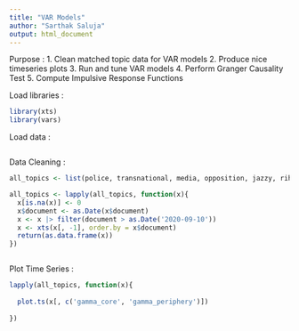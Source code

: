 ---
title: "VAR Models"
author: "Sarthak Saluja"
output: html_document
---

Purpose : 
1. Clean matched topic data for VAR models 
2. Produce nice timeseries plots 
3. Run and tune VAR models 
4. Perform Granger Causality Test 
5. Compute Impulsive Response Functions 

Load libraries : 

```{r}
library(xts)
library(vars)
```

Load data : 

```{r}


```

Data Cleaning :

```{r}
all_topics <- list(police, transnational, media, opposition, jazzy, rihanna, msp, borders)

all_topics <- lapply(all_topics, function(x){
  x[is.na(x)] <- 0
  x$document <- as.Date(x$document)
  x <- x |> filter(document > as.Date('2020-09-10'))
  x <- xts(x[, -1], order.by = x$document)
  return(as.data.frame(x))
})



```

Plot Time Series :

```{r}

lapply(all_topics, function(x){
  
  plot.ts(x[, c('gamma_core', 'gamma_periphery')])
  
})


```










